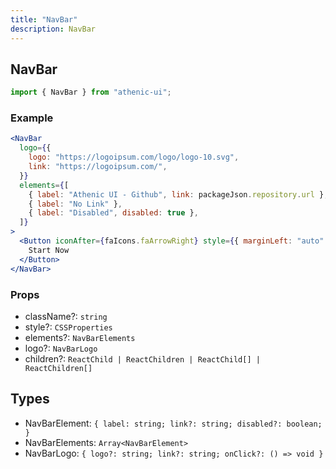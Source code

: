 ```yaml
---
title: "NavBar"
description: NavBar
---
```


## NavBar

```js
import { NavBar } from "athenic-ui";
```

### Example

```jsx
<NavBar
  logo={{
    logo: "https://logoipsum.com/logo/logo-10.svg",
    link: "https://logoipsum.com/",
  }}
  elements={[
    { label: "Athenic UI - Github", link: packageJson.repository.url },
    { label: "No Link" },
    { label: "Disabled", disabled: true },
  ]}
>
  <Button iconAfter={faIcons.faArrowRight} style={{ marginLeft: "auto" }}>
    Start Now
  </Button>
</NavBar>
```

### Props

- className?: `string`
- style?: `CSSProperties`
- elements?: `NavBarElements`
- logo?: `NavBarLogo`
- children?: `ReactChild | ReactChildren | ReactChild[] | ReactChildren[]`

## Types

- NavBarElement: `{ label: string; link?: string; disabled?: boolean; }`
- NavBarElements: `Array<NavBarElement>`
- NavBarLogo: `{ logo?: string; link?: string; onClick?: () => void }`

